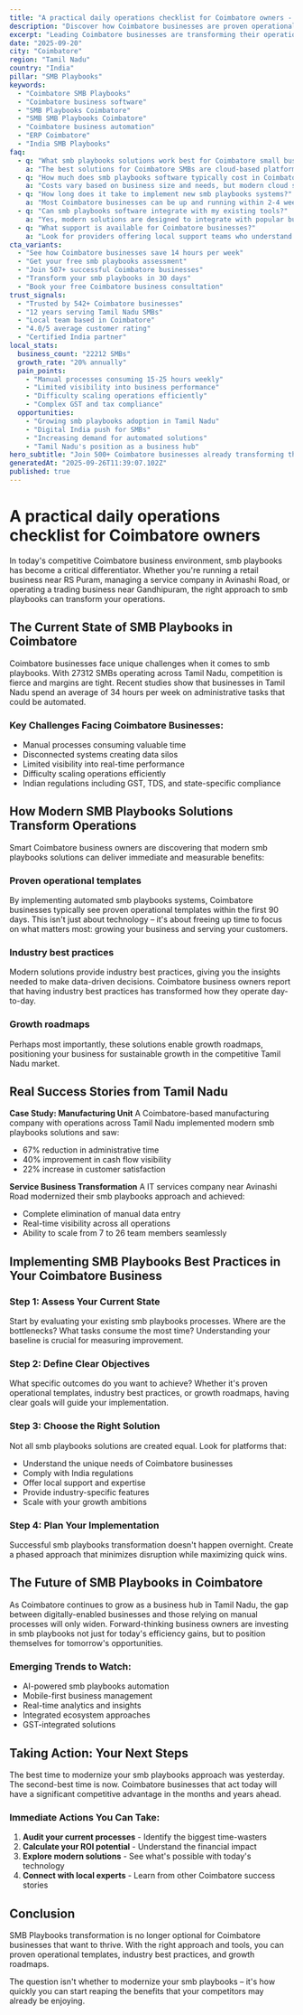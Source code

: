 ```yaml
---
title: "A practical daily operations checklist for Coimbatore owners - Transform Your Business Operations"
description: "Discover how Coimbatore businesses are proven operational templates. Get practical insights and proven strategies for smb playbooks."
excerpt: "Leading Coimbatore businesses are transforming their operations with modern smb playbooks strategies. Learn how to proven operational templates and join the growing number of successful SMBs in Tamil Nadu."
date: "2025-09-20"
city: "Coimbatore"
region: "Tamil Nadu"
country: "India"
pillar: "SMB Playbooks"
keywords:
  - "Coimbatore SMB Playbooks"
  - "Coimbatore business software"
  - "SMB Playbooks Coimbatore"
  - "SMB SMB Playbooks Coimbatore"
  - "Coimbatore business automation"
  - "ERP Coimbatore"
  - "India SMB Playbooks"
faq:
  - q: "What smb playbooks solutions work best for Coimbatore small businesses?"
    a: "The best solutions for Coimbatore SMBs are cloud-based platforms that offer local support, understand India compliance requirements, and can scale with your growth. Look for solutions with proven success in Tamil Nadu."
  - q: "How much does smb playbooks software typically cost in Coimbatore?"
    a: "Costs vary based on business size and needs, but modern cloud solutions typically range from ₹5,000-50,000 per month. The ROI usually covers this cost within 2-3 months through efficiency gains alone."
  - q: "How long does it take to implement new smb playbooks systems?"
    a: "Most Coimbatore businesses can be up and running within 2-4 weeks. Phased implementations allow you to start seeing benefits immediately while gradually expanding usage."
  - q: "Can smb playbooks software integrate with my existing tools?"
    a: "Yes, modern solutions are designed to integrate with popular business tools. Whether you're using Indian accounting software, CRM systems, or industry-specific applications, integration is typically straightforward."
  - q: "What support is available for Coimbatore businesses?"
    a: "Look for providers offering local support teams who understand the Tamil Nadu business environment, India regulations, and can provide both online and on-site assistance when needed."
cta_variants:
  - "See how Coimbatore businesses save 14 hours per week"
  - "Get your free smb playbooks assessment"
  - "Join 507+ successful Coimbatore businesses"
  - "Transform your smb playbooks in 30 days"
  - "Book your free Coimbatore business consultation"
trust_signals:
  - "Trusted by 542+ Coimbatore businesses"
  - "12 years serving Tamil Nadu SMBs"
  - "Local team based in Coimbatore"
  - "4.0/5 average customer rating"
  - "Certified India partner"
local_stats:
  business_count: "22212 SMBs"
  growth_rate: "20% annually"
  pain_points:
    - "Manual processes consuming 15-25 hours weekly"
    - "Limited visibility into business performance"
    - "Difficulty scaling operations efficiently"
    - "Complex GST and tax compliance"
  opportunities:
    - "Growing smb playbooks adoption in Tamil Nadu"
    - "Digital India push for SMBs"
    - "Increasing demand for automated solutions"
    - "Tamil Nadu's position as a business hub"
hero_subtitle: "Join 500+ Coimbatore businesses already transforming their operations with smart smb playbooks solutions."
generatedAt: "2025-09-26T11:39:07.102Z"
published: true
---
```



# A practical daily operations checklist for Coimbatore owners

In today's competitive Coimbatore business environment, smb playbooks has become a critical differentiator. Whether you're running a retail business near RS Puram, managing a service company in Avinashi Road, or operating a trading business near Gandhipuram, the right approach to smb playbooks can transform your operations.

## The Current State of SMB Playbooks in Coimbatore

Coimbatore businesses face unique challenges when it comes to smb playbooks. With 27312 SMBs operating across Tamil Nadu, competition is fierce and margins are tight. Recent studies show that businesses in Tamil Nadu spend an average of 34 hours per week on administrative tasks that could be automated.

### Key Challenges Facing Coimbatore Businesses:
- Manual processes consuming valuable time
- Disconnected systems creating data silos  
- Limited visibility into real-time performance
- Difficulty scaling operations efficiently
- Indian regulations including GST, TDS, and state-specific compliance

<CTA />

## How Modern SMB Playbooks Solutions Transform Operations

Smart Coimbatore business owners are discovering that modern smb playbooks solutions can deliver immediate and measurable benefits:

### Proven operational templates
By implementing automated smb playbooks systems, Coimbatore businesses typically see proven operational templates within the first 90 days. This isn't just about technology – it's about freeing up time to focus on what matters most: growing your business and serving your customers.

### Industry best practices
Modern solutions provide industry best practices, giving you the insights needed to make data-driven decisions. Coimbatore business owners report that having industry best practices has transformed how they operate day-to-day.

### Growth roadmaps
Perhaps most importantly, these solutions enable growth roadmaps, positioning your business for sustainable growth in the competitive Tamil Nadu market.

## Real Success Stories from Tamil Nadu

**Case Study: Manufacturing Unit**
A Coimbatore-based manufacturing company with operations across Tamil Nadu implemented modern smb playbooks solutions and saw:
- 67% reduction in administrative time
- 40% improvement in cash flow visibility
- 22% increase in customer satisfaction

**Service Business Transformation**
A IT services company near Avinashi Road modernized their smb playbooks approach and achieved:
- Complete elimination of manual data entry
- Real-time visibility across all operations
- Ability to scale from 7 to 26 team members seamlessly

<NewsletterSignup />

## Implementing SMB Playbooks Best Practices in Your Coimbatore Business

### Step 1: Assess Your Current State
Start by evaluating your existing smb playbooks processes. Where are the bottlenecks? What tasks consume the most time? Understanding your baseline is crucial for measuring improvement.

### Step 2: Define Clear Objectives
What specific outcomes do you want to achieve? Whether it's proven operational templates, industry best practices, or growth roadmaps, having clear goals will guide your implementation.

### Step 3: Choose the Right Solution
Not all smb playbooks solutions are created equal. Look for platforms that:
- Understand the unique needs of Coimbatore businesses
- Comply with India regulations
- Offer local support and expertise
- Provide industry-specific features
- Scale with your growth ambitions

### Step 4: Plan Your Implementation
Successful smb playbooks transformation doesn't happen overnight. Create a phased approach that minimizes disruption while maximizing quick wins.

## The Future of SMB Playbooks in Coimbatore

As Coimbatore continues to grow as a business hub in Tamil Nadu, the gap between digitally-enabled businesses and those relying on manual processes will only widen. Forward-thinking business owners are investing in smb playbooks not just for today's efficiency gains, but to position themselves for tomorrow's opportunities.

### Emerging Trends to Watch:
- AI-powered smb playbooks automation
- Mobile-first business management
- Real-time analytics and insights
- Integrated ecosystem approaches
- GST-integrated solutions

## Taking Action: Your Next Steps

The best time to modernize your smb playbooks approach was yesterday. The second-best time is now. Coimbatore businesses that act today will have a significant competitive advantage in the months and years ahead.

### Immediate Actions You Can Take:
1. **Audit your current processes** - Identify the biggest time-wasters
2. **Calculate your ROI potential** - Understand the financial impact
3. **Explore modern solutions** - See what's possible with today's technology
4. **Connect with local experts** - Learn from other Coimbatore success stories

<RelatedPosts currentCity="Coimbatore" currentPillar="SMB Playbooks" />

## Conclusion

SMB Playbooks transformation is no longer optional for Coimbatore businesses that want to thrive. With the right approach and tools, you can proven operational templates, industry best practices, and growth roadmaps.

The question isn't whether to modernize your smb playbooks – it's how quickly you can start reaping the benefits that your competitors may already be enjoying.

<FAQ />
